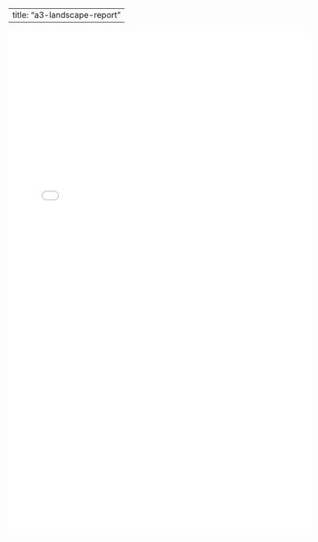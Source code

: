 
---
title: "a3-landscape-report"
---

```{=html}
<embed src="a3-landscape-report/document.pdf" width="600px" height="1000px"/>
```
